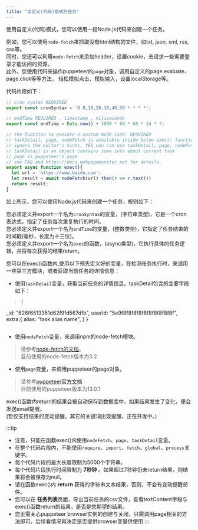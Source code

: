 ---
title: "自定义(代码)模式的任务"
---


使用自定义(代码)模式，您可以使用一段Node.js代码来创建一个任务。  

例如，您可以使用`node-fetch`来抓取没有html结构的文件，如txt, json, xml, rss, css等。  
同时，您还可以利用`node-fetch`来添加header，设置cookie，去请求一些需要登录才能访问的资源。  
此外，您使用代码来操作puppeteer的`page`对象，调用自定义的page.evaluate、page.click等等方法，
轻松模拟点击、模拟输入，设置localStorage等。


代码片段如下：

```javascript
// cron syntax REQUIRED
export const cronSyntax = '0 0,10,20,30,40,50 * * * *';

// endTime REQUIRED , timestamp , miliseconds
export const endTime = Date.now() + 1000 * 60 * 60 * 24 * 7;

// the function to execute a custom mode task. REQUIRED
// taskDetail, page, nodeFetch is available inside below exec() function context
// ignore the editor's hints, YES you can use taskDetail, page, nodeFetch
// taskDetail is an object contains some info about current task
// page is puppeteer's page
// see FAQ and https://docs.webpagemonitor.net for details.
export async function exec(){
  let url = 'https://www.baidu.com';
  let result = await nodeFetch(url).then(r => r.text())
  return result;
}
```

如上所示，您可以使用Node.js代码来创建一个任务，规则如下：  

您必须定义并export一个名为`cronSyntax`的变量，(字符串类型)，它是一个cron表达式，指定了任务每次重复执行的时间。  
您必须定义并export一个名为`endTime`的变量，(整数类型)，它指定了任务结束的时间戳(毫秒，长度为十三位)。  
您必须定义并export一个名为`exec`的函数，(async类型)，它执行具体的任务逻辑，并将每次获得的结果return。  

您可以在exec()函数内,使用以下预先定义好的变量，在检测任务执行时，来调用一些第三方模块，或者获取当前任务的详情信息：  
- 使用`taskDetail`变量，获取当前任务的详情信息。taskDetail包含的主要字段如下：    
> ```
>{
  _id: "626f6513351d62f9fd567dfb",
  userId: "5e9f8f8f8f8f8f8f8f8f8f8f",
  extra:{
    alias: "task alias name",
  }
}
> ```
- 使用`nodeFetch`变量，来调用npm的node-fetch模块。  
> 请参考[node-fetch的文档](https://www.npmjs.com/package/node-fetch)。  
> 目前使用的node-fetch版本为3.2
- 使用`page`变量，来调用puppeteer的page对象。
> 请参考[puppeteer官方文档](https://github.com/puppeteer/puppeteer/blob/v13.0.1/docs/api.md#class-page)  
> 目前使用的puppeteer版本为13.0.1  

exec()函数内return的结果会被自动保存到数据库中，如果结果发生了变化，便会发送email提醒。  
(暂仅支持结果的变动提醒。其它的关键词出现提醒，正在开发中。)  

:::tip
- 注意，只能在函数exec()内使用`nodeFetch`、`page`、`taskDetail`变量。  
- 在整个代码片段内，不能使用`require`、`import`、`fetch`、`global`、`process`关键字。  
- 每个代码片段的最大长度限制为5000个字符串。  
- 每个代码片段执行时间限制为 **7秒钟** 。如果超过7秒钟仍未return结果，则结果将会被保存为null。  
- 请在函数exec()内 **return** 获得的字符串文本结果，否则，不会有变动提醒邮件。  
- 您可以在 **任务列表**页面，导出当前任务的csv文件，查看textContent字段与exec()函数return的结果，是否是您期望的结果。  
- 您无需关心puppeteer browser实例的创建与关闭，只需调用page相关的方法即可。后续看情况再决定是否提供browser变量供使用
:::
